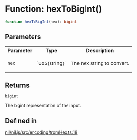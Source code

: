 # Function: hexToBigInt()

```ts
function hexToBigInt(hex): bigint
```

## Parameters

<table>
<tr>
<th>Parameter</th>
<th>Type</th>
<th>Description</th>
</tr>
<tr>
<td>

`hex`

</td>
<td>

\`0x$\{string\}\`

</td>
<td>

The hex string to convert.

</td>
</tr>
</table>

## Returns

`bigint`

The bigint representation of the input.

## Defined in

[nil/nil.js/src/encoding/fromHex.ts:18](https://github.com/NilFoundation/nil.js/blob/d8bba16997233f201c54e5c49ccea4dad0518b53/src/encoding/fromHex.ts#L18)
